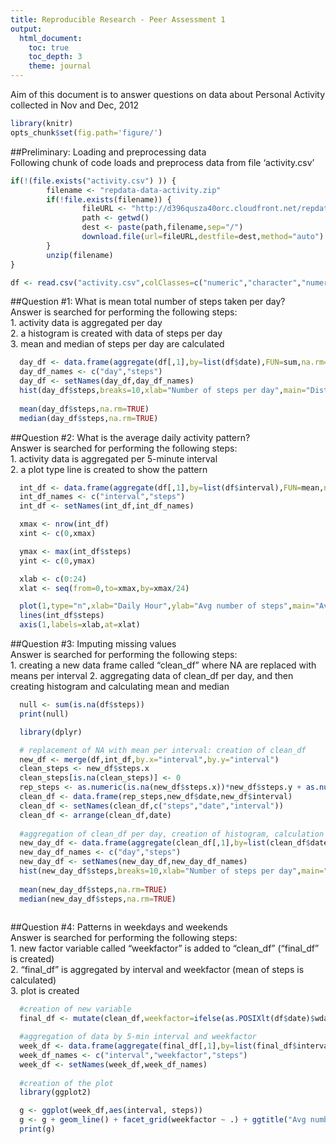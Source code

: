 ```yaml
---
title: Reproducible Research - Peer Assessment 1
output:
  html_document:
    toc: true
    toc_depth: 3
    theme: journal
---
```


Aim of this document is to answer questions on data about Personal Activity collected in Nov and Dec, 2012

```r
library(knitr)  
opts_chunk$set(fig.path='figure/')  
```

##Preliminary: Loading and preprocessing data  
Following chunk of code loads and preprocess data from file 'activity.csv'
```r

if(!(file.exists("activity.csv") )) { 
        filename <- "repdata-data-activity.zip"
        if(!file.exists(filename)) {
                fileURL <- "http://d396qusza40orc.cloudfront.net/repdata%2Fdata%2Factivity.zip"
                path <- getwd()
                dest <- paste(path,filename,sep="/")
                download.file(url=fileURL,destfile=dest,method="auto")
        }  
        unzip(filename) 
}

df <- read.csv("activity.csv",colClasses=c("numeric","character","numeric"))

```
  
##Question #1: What is mean total number of steps taken per day?  
Answer is searched for performing the following steps:  
1. activity data is aggregated per day  
2. a histogram is created with data of steps per day  
3. mean and median of steps per day are calculated  
```r

  day_df <- data.frame(aggregate(df[,1],by=list(df$date),FUN=sum,na.rm=TRUE))
  day_df_names <- c("day","steps")
  day_df <- setNames(day_df,day_df_names)
  hist(day_df$steps,breaks=10,xlab="Number of steps per day",main="Distribution of Steps Number per day")
 
  mean(day_df$steps,na.rm=TRUE)
  median(day_df$steps,na.rm=TRUE)

```
  
##Question #2: What is the average daily activity pattern?  
Answer is searched for performing the following steps:   
1. activity data is aggregated per 5-minute interval  
2. a plot type line is created to show the pattern
```r

  int_df <- data.frame(aggregate(df[,1],by=list(df$interval),FUN=mean,na.rm=TRUE))
  int_df_names <- c("interval","steps")
  int_df <- setNames(int_df,int_df_names)

  xmax <- nrow(int_df)
  xint <- c(0,xmax)  

  ymax <- max(int_df$steps)
  yint <- c(0,ymax)

  xlab <- c(0:24)
  xlat <- seq(from=0,to=xmax,by=xmax/24)

  plot(1,type="n",xlab="Daily Hour",ylab="Avg number of steps",main="Avg number of steps per 5-min interval",xlim=xint,ylim=yint,xaxt="n")
  lines(int_df$steps)
  axis(1,labels=xlab,at=xlat)

```

##Question #3: Imputing missing values  
Answer is searched for performing the following steps:   
1. creating a new data frame called "clean_df" where NA are replaced with means per interval
2. aggregating data of clean_df per day, and then creating histogram and calculating mean and median
```r

  null <- sum(is.na(df$steps))
  print(null)

  library(dplyr)  

  # replacement of NA with mean per interval: creation of clean_df
  new_df <- merge(df,int_df,by.x="interval",by.y="interval")
  clean_steps <- new_df$steps.x
  clean_steps[is.na(clean_steps)] <- 0
  rep_steps <- as.numeric(is.na(new_df$steps.x))*new_df$steps.y + as.numeric(complete.cases(new_df$steps.x))*clean_steps
  clean_df <- data.frame(rep_steps,new_df$date,new_df$interval)
  clean_df <- setNames(clean_df,c("steps","date","interval"))
  clean_df <- arrange(clean_df,date)
  
  #aggregation of clean_df per day, creation of histogram, calculation of mean and median
  new_day_df <- data.frame(aggregate(clean_df[,1],by=list(clean_df$date),FUN=sum,na.rm=TRUE))
  new_day_df_names <- c("day","steps")
  new_day_df <- setNames(new_day_df,new_day_df_names)
  hist(new_day_df$steps,breaks=10,xlab="Number of steps per day",main="Distribution of Steps Number per day")
 
  mean(new_day_df$steps,na.rm=TRUE)
  median(new_day_df$steps,na.rm=TRUE)
  
```

##Question #4: Patterns in weekdays and weekends  
Answer is searched for performing the following steps:   
1. new factor variable called "weekfactor" is added to "clean_df" ("final_df" is created)  
2. "final_df" is aggregated by interval and weekfactor (mean of steps is calculated)  
3. plot is created  
```r

  #creation of new variable
  final_df <- mutate(clean_df,weekfactor=ifelse(as.POSIXlt(df$date)$wday==0|as.POSIXlt(df$date)$wday==6,"weekend","weekday"))

  #aggregation of data by 5-min interval and weekfactor
  week_df <- data.frame(aggregate(final_df[,1],by=list(final_df$interval,final_df$weekfactor),FUN=mean,na.rm=TRUE))
  week_df_names <- c("interval","weekfactor","steps")
  week_df <- setNames(week_df,week_df_names)
  
  #creation of the plot
  library(ggplot2)

  g <- ggplot(week_df,aes(interval, steps))
  g <- g + geom_line() + facet_grid(weekfactor ~ .) + ggtitle("Avg number of steps per time interval in weekdays and weekend")
  print(g)

  
```
